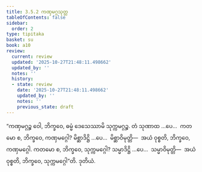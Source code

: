 ```yaml
---
title: 3.5.2 ကဏှမဂ္ဂသုတ္တ
tableOfContents: false
sidebar:
  order: 2
type: tipitaka
basket: su
book: a10
review:
  current: review
  updated: '2025-10-27T21:48:11.498662'
  updated_by: ''
  notes: ''
  history:
  - state: review
    date: '2025-10-27T21:48:11.498662'
    updated_by: ''
    notes: ''
    previous_state: draft
---
```



<ReviewStatus review={frontmatter.review} showDetails={true} />

<HypothesisAnnotation frontmatter={frontmatter} />

<DynamicBreadcrumb />

<Division number="146" book="a10" e="ch" v="17" p="455">

<Paragraph number="1131" book="a10">
“ကဏှမဂ္ဂဉ္စ ဝေါ, ဘိက္ခဝေ, ဓမ္မံ ဒေသေဿာမိ သုက္ကမဂ္ဂဉ္စ. တံ သုဏာထ …ပေ…  ကတမော စ, ဘိက္ခဝေ, ကဏှမဂ္ဂေါ? မိစ္ဆာဒိဋ္ဌိ …ပေ…  မိစ္ဆာဝိမုတ္တိ—  အယံ ဝုစ္စတိ, ဘိက္ခဝေ, ကဏှမဂ္ဂေါ. ကတမော စ, ဘိက္ခဝေ, သုက္ကမဂ္ဂေါ? သမ္မာဒိဋ္ဌိ …ပေ…  သမ္မာဝိမုတ္တိ—  အယံ ဝုစ္စတိ, ဘိက္ခဝေ, သုက္ကမဂ္ဂေါ”တိ.

</Paragraph>
</Division>

<Paragraph number="1132" type="center" book="a10">
ဒုတိယံ.
</Paragraph>